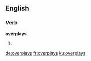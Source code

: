 ==English==

===Verb===
'''overplays'''

# {{en-third-person singular of|overplay}}

[[de:overplays]]
[[fr:overplays]]
[[ku:overplays]]